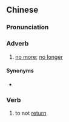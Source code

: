 {{also|不复}}
==Chinese==
{{zh-forms|s=不复}}

===Pronunciation===
{{zh-pron
|m=不fù
|cat=adv,v
}}

===Adverb===
{{zh-adv}}

# [[no more]]; [[no longer]]

====Synonyms====
* {{zh-l|不再}}

===Verb===
{{zh-verb}}

# {{lb|zh|literary}} to not [[return]]